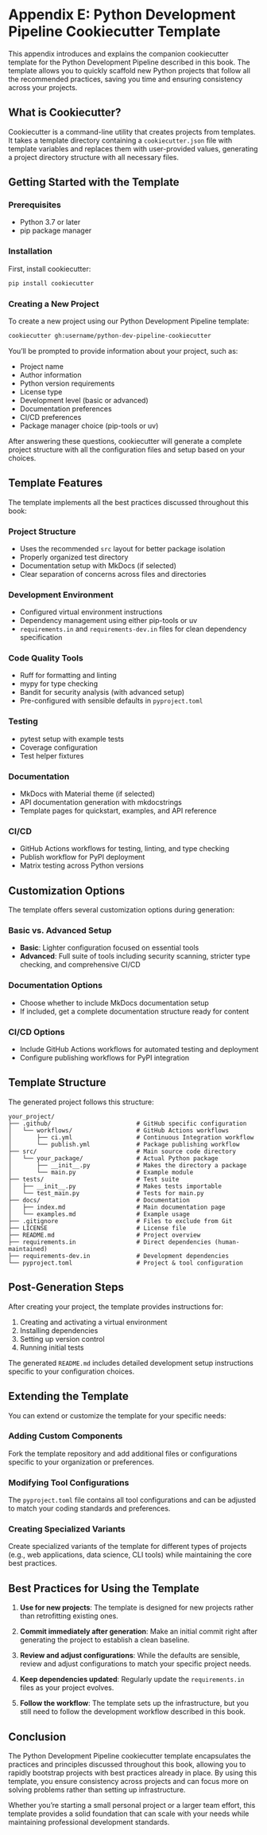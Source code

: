 # Appendix E: Python Development Pipeline Cookiecutter Template

This appendix introduces and explains the companion cookiecutter template for the Python Development Pipeline described in this book. The template allows you to quickly scaffold new Python projects that follow all the recommended practices, saving you time and ensuring consistency across your projects.

## What is Cookiecutter?

Cookiecutter is a command-line utility that creates projects from templates. It takes a template directory containing a `cookiecutter.json` file with template variables and replaces them with user-provided values, generating a project directory structure with all necessary files.

## Getting Started with the Template

### Prerequisites

- Python 3.7 or later
- pip package manager

### Installation

First, install cookiecutter:

```bash
pip install cookiecutter
```

### Creating a New Project

To create a new project using our Python Development Pipeline template:

```bash
cookiecutter gh:username/python-dev-pipeline-cookiecutter
```

You'll be prompted to provide information about your project, such as:

- Project name
- Author information
- Python version requirements
- License type
- Development level (basic or advanced)
- Documentation preferences
- CI/CD preferences
- Package manager choice (pip-tools or uv)

After answering these questions, cookiecutter will generate a complete project structure with all the configuration files and setup based on your choices.

## Template Features

The template implements all the best practices discussed throughout this book:

### Project Structure

- Uses the recommended `src` layout for better package isolation
- Properly organized test directory
- Documentation setup with MkDocs (if selected)
- Clear separation of concerns across files and directories

### Development Environment

- Configured virtual environment instructions
- Dependency management using either pip-tools or uv
- `requirements.in` and `requirements-dev.in` files for clean dependency specification

### Code Quality Tools

- Ruff for formatting and linting
- mypy for type checking
- Bandit for security analysis (with advanced setup)
- Pre-configured with sensible defaults in `pyproject.toml`

### Testing

- pytest setup with example tests
- Coverage configuration
- Test helper fixtures

### Documentation

- MkDocs with Material theme (if selected)
- API documentation generation with mkdocstrings
- Template pages for quickstart, examples, and API reference

### CI/CD

- GitHub Actions workflows for testing, linting, and type checking
- Publish workflow for PyPI deployment
- Matrix testing across Python versions

## Customization Options

The template offers several customization options during generation:

### Basic vs. Advanced Setup

- **Basic**: Lighter configuration focused on essential tools
- **Advanced**: Full suite of tools including security scanning, stricter type checking, and comprehensive CI/CD

### Documentation Options

- Choose whether to include MkDocs documentation setup
- If included, get a complete documentation structure ready for content

### CI/CD Options

- Include GitHub Actions workflows for automated testing and deployment
- Configure publishing workflows for PyPI integration

## Template Structure

The generated project follows this structure:

```
your_project/
├── .github/                        # GitHub specific configuration
│   └── workflows/                  # GitHub Actions workflows
│       ├── ci.yml                  # Continuous Integration workflow
│       └── publish.yml             # Package publishing workflow
├── src/                            # Main source code directory
│   └── your_package/               # Actual Python package
│       ├── __init__.py             # Makes the directory a package
│       └── main.py                 # Example module
├── tests/                          # Test suite
│   ├── __init__.py                 # Makes tests importable
│   └── test_main.py                # Tests for main.py
├── docs/                           # Documentation
│   ├── index.md                    # Main documentation page
│   └── examples.md                 # Example usage
├── .gitignore                      # Files to exclude from Git
├── LICENSE                         # License file
├── README.md                       # Project overview
├── requirements.in                 # Direct dependencies (human-maintained)
├── requirements-dev.in             # Development dependencies
└── pyproject.toml                  # Project & tool configuration
```

## Post-Generation Steps

After creating your project, the template provides instructions for:

1. Creating and activating a virtual environment
2. Installing dependencies
3. Setting up version control
4. Running initial tests

The generated `README.md` includes detailed development setup instructions specific to your configuration choices.

## Extending the Template

You can extend or customize the template for your specific needs:

### Adding Custom Components

Fork the template repository and add additional files or configurations specific to your organization or preferences.

### Modifying Tool Configurations

The `pyproject.toml` file contains all tool configurations and can be adjusted to match your coding standards and preferences.

### Creating Specialized Variants

Create specialized variants of the template for different types of projects (e.g., web applications, data science, CLI tools) while maintaining the core best practices.

## Best Practices for Using the Template

1. **Use for new projects**: The template is designed for new projects rather than retrofitting existing ones.

2. **Commit immediately after generation**: Make an initial commit right after generating the project to establish a clean baseline.

3. **Review and adjust configurations**: While the defaults are sensible, review and adjust configurations to match your specific project needs.

4. **Keep dependencies updated**: Regularly update the `requirements.in` files as your project evolves.

5. **Follow the workflow**: The template sets up the infrastructure, but you still need to follow the development workflow described in this book.

## Conclusion

The Python Development Pipeline cookiecutter template encapsulates the practices and principles discussed throughout this book, allowing you to rapidly bootstrap projects with best practices already in place. By using this template, you ensure consistency across projects and can focus more on solving problems rather than setting up infrastructure.

Whether you're starting a small personal project or a larger team effort, this template provides a solid foundation that can scale with your needs while maintaining professional development standards.